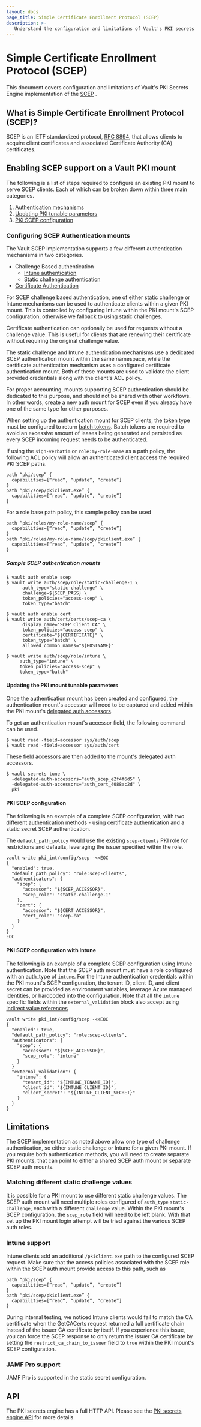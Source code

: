```yaml
---
layout: docs
page_title: Simple Certificate Enrollment Protocol (SCEP)
description: >-
   Understand the configuration and limitations of Vault's PKI secrets engine implementation of the Simple Certificate Enrollment Protocol (SCEP).
---
```


# Simple Certificate Enrollment Protocol (SCEP) <EnterpriseAlert inline="true" />

This document covers configuration and limitations of Vault's PKI Secrets Engine
implementation of the [SCEP](https://datatracker.ietf.org/doc/html/rfc8894) <EnterpriseAlert inline="true" />.

## What is Simple Certificate Enrollment Protocol (SCEP)?

SCEP is an IETF standardized protocol, [RFC 8894](https://datatracker.ietf.org/doc/html/rfc8894),
that allows clients to acquire client certificates and associated
Certificate Authority (CA) certificates.

## Enabling SCEP support on a Vault PKI mount

The following is a list of steps required to configure an existing PKI
mount to serve SCEP clients. Each of which can be broken down within three main
categories.

 1. [Authentication mechanisms](#configuring-scep-authentication-mounts)
 2. [Updating PKI tunable parameters](#updating-the-pki-mount-tunable-parameters)
 3. [PKI SCEP configuration](#pki-scep-configuration)

### Configuring SCEP Authentication mounts

The Vault SCEP implementation supports a few different authentication mechanisms in
two categories.

 * Challenge Based authentication
   - [Intune authentication](/vault/docs/auth/scep)
   - [Static challenge authentication](/vault/docs/auth/scep)
 * [Certificate Authentication](/vault/docs/auth/cert)

For SCEP challenge based authentication, one of either static challenge or Intune mechanisms
can be used to authenticate clients within a given PKI mount. This is controlled
by configuring Intune within the PKI mount's SCEP configuration, otherwise we fallback
to using static challenges.

Certificate authentication can optionally be used for requests without a challenge value.
This is useful for clients that are renewing their certificate without
requiring the original challenge value.

The static challenge and Intune authentication mechanisms use a dedicated SCEP
authentication mount within the same namespace, while the certificate authentication
mechanism uses a configured certificate authentication mount. Both of these mounts
are used to validate the client provided credentials along with the client's ACL policy.

For proper accounting, mounts supporting SCEP authentication should be
dedicated to this purpose, and should not be shared with other workflows. In other words,
create a new auth mount for SCEP even if you already have one of the same
type for other purposes.

When setting up the authentication mount for SCEP clients, the token type must
be configured to return [batch tokens](/vault/docs/concepts/tokens#batch-tokens).
Batch tokens are required to avoid an excessive amount of leases being generated
and persisted as every SCEP incoming request needs to be authenticated.

If using the `sign-verbatim` or `role:my-role-name` as a path policy, the following
ACL policy will allow an authenticated client access the required PKI SCEP paths.
```hcl
path “pki/scep” {
  capabilities=[“read“, “update”, “create”]
}
path “pki/scep/pkiclient.exe” {
  capabilities=[“read“, “update”, “create”]
}
```

For a role base path policy, this sample policy can be used
```hcl
path “pki/roles/my-role-name/scep” {
  capabilities=[“read“, “update”, “create”]
}
path “pki/roles/my-role-name/scep/pkiclient.exe” {
  capabilities=[“read“, “update”, “create”]
}
```

##### Sample SCEP authentication mounts

```shell-session
$ vault auth enable scep
$ vault write auth/scep/role/static-challenge-1 \
      auth_type="static-challenge" \
      challenge=${SCEP_PASS} \
      token_policies="access-scep" \
      token_type="batch"
```

```shell-session
$ vault auth enable cert
$ vault write auth/cert/certs/scep-ca \
      display_name="SCEP Client CA" \
      token_policies="access-scep" \
      certificate="${CERTIFICATE}" \
      token_type="batch" \
      allowed_common_names="${HOSTNAME}"
```

```shell-session
$ vault write auth/scep/role/intune \
     auth_type="intune" \
     token_policies="access-scep" \
     token_type="batch"
```

#### Updating the PKI mount tunable parameters

Once the authentication mount has been created and configured, the authentication mount's accessor
will need to be captured and added within the PKI mount's [delegated auth accessors](/vault/api-docs/system/mounts#delegated_auth_accessors).

To get an authentication mount's accessor field, the following command can be used.

```shell-session
$ vault read -field=accessor sys/auth/scep
$ vault read -field=accessor sys/auth/cert
```

These field accessors are then added to the mount's delegated auth accessors.

```shell-session
$ vault secrets tune \
  -delegated-auth-accessors="auth_scep_e2f4f6d5" \
  -delegated-auth-accessors="auth_cert_4088ac2d" \
  pki
```

#### PKI SCEP configuration

The following is an example of a complete SCEP configuration, with two different authentication
methods - using certificate authentication and a static secret SCEP authentication.

The `default_path_policy` would use the existing `scep-clients` PKI role for restrictions and defaults,
leveraging the issuer specified within the role.

```shell-session
vault write pki_int/config/scep -<<EOC
{
  "enabled": true,
  "default_path_policy": "role:scep-clients",
  "authenticators": {
    "scep": {
      "accessor": "${SCEP_ACCESSOR}",
      "scep_role": "static-challenge-1"
    },
    "cert": {
      "accessor": "${CERT_ACCESSOR}",
      "cert_role": "scep-ca"
    }
  }
}
EOC
```

#### PKI SCEP configuration with Intune

The following is an example of a complete SCEP configuration using Intune authentication. Note that the
SCEP auth mount must have a role configured with an auth_type of `intune`. For the Intune authentication
credentials within the PKI mount's SCEP configuration, the tenant ID, client ID, and client secret can be
provided as environment variables, leverage Azure managed identities, or hardcoded into the configuration.
Note that all the `intune` specific fields within the `external_validation` block also accept using
[indirect value references](/vault/docs/configuration/seal#indirect-value-references)

```shell-session
vault write pki_int/config/scep -<<EOC
{
  "enabled": true,
  "default_path_policy": "role:scep-clients",
  "authenticators": {
    "scep": {
      "accessor": "${SCEP_ACCESSOR}",
      "scep_role": "intune"
    }
  }
  "external_validation": {
    "intune": {
      "tenant_id": "${INTUNE_TENANT_ID}",
      "client_id": "${INTUNE_CLIENT_ID}",
      "client_secret": "${INTUNE_CLIENT_SECRET}"
    }
  }
}
```

## Limitations

The SCEP implementation as noted above allow one type of challenge authentication, so either static challenge or Intune
for a given PKI mount. If you require both authentication methods, you will need to create separate PKI mounts, that
can point to either a shared SCEP auth mount or separate SCEP auth mounts.

### Matching different static challenge values

It is possible for a PKI mount to use different static challenge values. The SCEP auth
mount will need multiple roles configured of `auth_type` `static-challenge`, each with a different `challenge` value.
Within the PKI mount's SCEP configuration, the `scep_role` field will need to be left blank. With that set up the PKI
mount login attempt will be tried against the various SCEP auth roles.

### Intune support

Intune clients add an additional `/pkiclient.exe` path to the configured SCEP request. Make sure that
the access policies associated with the SCEP role within the SCEP auth mount provide access to this path, such as

```hcl
path “pki/scep” {
  capabilities=[“read“, “update”, “create”]
}
path “pki/scep/pkiclient.exe” {
  capabilities=[“read“, “update”, “create”]
}
```

During internal testing, we noticed Intune clients would fail to match the CA certificate when the GetCACerts request
returned a full certificate chain instead of the issuer CA certificate by itself. If you experience this issue, you
can force the SCEP response to only return the issuer CA certificate by setting the `restrict_ca_chain_to_issuer` field to `true`
within the PKI mount's SCEP configuration.

### JAMF Pro support

JAMF Pro is supported in the static secret configuration.

## API

The PKI secrets engine has a full HTTP API. Please see the
[PKI secrets engine API](/vault/api-docs/secret/pki) for more details.
